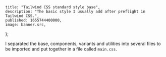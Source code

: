 
    title: "Tailwind CSS standard style base",
    description: "The basic style I usually add after preflight in Tailwind CSS.",
    published: 1655744400000,
    image: banner.src,
};

 I separated the base, components, variants and utilities into several files to be imported and put together in a file called `main.css`.
